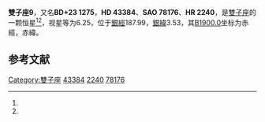 {{Starbox begin
| name = 雙子座9
}}
{{Starbox observe
| epoch = [[J2000.0|J2000.0]]
| constell = [[雙子座|雙子座]]<ref name=SIMBAD>{{cite web
 | url=http://simbad.u-strasbg.fr/simbad/sim-id?Ident=HR+2240
 | title=Pulsating variable Star
 | publisher=Centre de Données astronomiques de Strasbourg
 | work=SIMBAD
 | accessdate=2012-07-13
 | archive-date=2019-07-01
 | archive-url=https://web.archive.org/web/20190701120415/http://simbad.u-strasbg.fr/simbad/sim-id?Ident=HR%2B2240
 | dead-url=no
 }}</ref><ref name=DATA>{{cite web
 | url=http://vizier.u-strasbg.fr/viz-bin/VizieR-5?-out.add=.&-source=5050&-corr=PK=HR&-out.max=9999&HR=2240
 | title=VizieR Detailed Page
 | accessdate=2012-07-13
 | archive-date=2016-03-05
 | archive-url=https://web.archive.org/web/20160305034530/http://vizier.u-strasbg.fr/viz-bin/VizieR-5?-out.add=.&-source=5050&-corr=PK=HR&-out.max=9999&HR=2240
 | dead-url=no
 }}</ref>
| 星官 = 
| ra = {{RA|6|16|58.7}}<ref name=SIMBAD /><ref name=DATA />
| dec = {{DEC|+23|44|27}}<ref name=SIMBAD /><ref name=DATA />
| appmag_v = 6.25<ref name=SIMBAD /><ref name=DATA />
}}
{{Starbox character
| class = B3Ib<ref name=SIMBAD /><ref name=DATA />
| b-v = 0.45<ref name=SIMBAD /><ref name=DATA />
| u-b = -0.38<ref name=SIMBAD /><ref name=DATA />
| r-i = 0.4<ref name=SIMBAD /><ref name=DATA />
| variable = 
}}
{{Starbox astrometry
| radial_v = -0.38
| prop_mo_ra = 13
| parallax = 
| p_error = 
}}
{{Starbox catalog
| names =BD+23 1275，[[SAO星表|SAO]] 78176，[[HD星表|HD]] 43384，[[HR星表|HR]] 2240}}
{{Starbox reference |Simbad=HR+2240}}
{{Starbox end}}

'''雙子座9'''，又名'''BD+23 1275'''，'''HD 43384'''、'''SAO 78176'''、'''HR 2240'''，是[[雙子座|雙子座]]的一颗恒星<ref name=SIMBAD /><ref name=DATA />，视星等为6.25，位于[[銀道座標系|銀經]]187.99，[[銀道座標系|銀緯]]3.53，其[[B1900.0|B1900.0]]坐标为赤經{{RA|6|10|52.6}}，赤緯{{DEC|+23|3.53|29}}。

== 参考文献 ==
{{reflist}}

{{star-stub}}

{{雙子座恒星}}
{{星官|钺|1|1}}
[[Category:雙子座|Category:雙子座]]
[[Category:HD和HDE天體|43384]]
[[Category:HR天體|2240]]
[[Category:SAO天體|78176]]